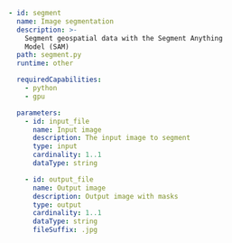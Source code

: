 ```yaml {9-11}#requiredCapabilities
- id: segment
  name: Image segmentation
  description: >-
    Segment geospatial data with the Segment Anything
    Model (SAM)
  path: segment.py
  runtime: other

  requiredCapabilities:
    - python
    - gpu

  parameters:
    - id: input_file
      name: Input image
      description: The input image to segment
      type: input
      cardinality: 1..1
      dataType: string

    - id: output_file
      name: Output image
      description: Output image with masks
      type: output
      cardinality: 1..1
      dataType: string
      fileSuffix: .jpg
```
